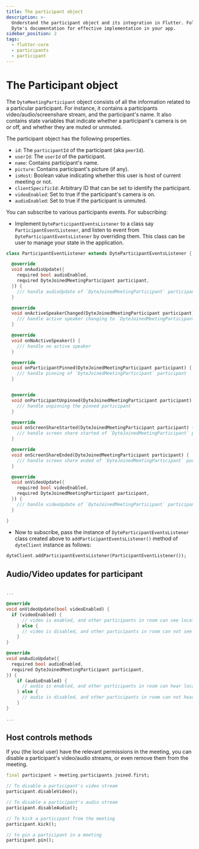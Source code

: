 ```yaml
---
title: The participant object
description: >-
  Understand the participant object and its integration in Flutter. Follow
  Dyte's documentation for effective implementation in your app.
sidebar_position: 2
tags:
  - flutter-core
  - participants
  - participant
---
```


# The Participant object

The `DyteMeetingParticipant` object consists of all the information related to a
particular participant. For instance, it contains a participants
video/audio/screenshare stream, and the participant's name. It also contains
state variables that indicate whether a participant's camera is on or off, and
whether they are muted or unmuted.

The participant object has the following properties.

- `id`: The `participantId` of the participant (aka `peerId`).
- `userId`: The `userId` of the participant.
- `name`: Contains participant's name.
- `picture`: Contains participant's picture (if any).
- `isHost`: Boolean value indicating whether this user is host of current
  meeting or not.
- `clientSpecificId`: Arbitrary ID that can be set to identify the participant.
- `videoEnabled`: Set to true if the participant's camera is on.
- `audioEnabled`: Set to true if the participant is unmuted.

You can subscribe to various participants events. For subscribing:

- Implement `DyteParticipantEventsListener` to a class say
  `ParticipantEventListener`, and listen to event from
  `DyteParticipantEventsListener` by overriding them. This class can be user to
  manage your state in the application.

```dart
class ParticipantEventListener extends DyteParticipantEventsListener {

  @override
  void onAudioUpdate({
    required bool audioEnabled,
    required DyteJoinedMeetingParticipant participant,
  }) {
    /// handle audioUpdate of `DyteJoinedMeetingParticipant` participant
  }

  @override
  void onActiveSpeakerChanged(DyteJoinedMeetingParticipant participant) {
    /// handle active speaker changing to `DyteJoinedMeetingParticipant` participant
  }

  @override
  void onNoActiveSpeaker() {
    /// handle no active speaker
  }

  @override
  void onParticipantPinned(DyteJoinedMeetingParticipant participant) {
    /// handle pinning of `DyteJoinedMeetingParticipant` participant
  }


  @override
  void onParticipantUnpinned(DyteJoinedMeetingParticipant participant) {
    /// handle unpinning the pinned participant
  }

  @override
  void onScreenShareStarted(DyteJoinedMeetingParticipant participant) {
    /// handle screen share started of `DyteJoinedMeetingParticipant` participant
  }

  @override
  void onScreenShareEnded(DyteJoinedMeetingParticipant participant) {
    /// handle screen share ended of `DyteJoinedMeetingParticipant` participant
  }

  @override
  void onVideoUpdate({
    required bool videoEnabled,
    required DyteJoinedMeetingParticipant participant,
  }) {
    /// handle videoUpdate of `DyteJoinedMeetingParticipant` participant
  }

}
```

- Now to subscribe, pass the instance of `DyteParticipantEventsListener` class
  created above to `addParticipantEventsListener()` method of `dyteClient`
  instance as follows:

```dart {2}
dyteClient.addParticipantEventsListener(ParticipantEventListener());
```

## Audio/Video updates for participant

```dart

...

@override
void onVideoUpdate(bool videoEnabled) {
  if (videoEnabled) {
      // video is enabled, and other participants in room can see local user
    } else {
      // video is disabled, and other participants in room can not see local user.
    }
}

@override
void onAudioUpdate({
  required bool audioEnabled,
  required DyteJoinedMeetingParticipant participant,
}) {
    if (audioEnabled) {
      // audio is enabled, and other participants in room can hear local user
    } else {
      // audio is disabled, and other participants in room can not hear local user.
    }
}

...

```

## Host controls methods

If you (the local user) have the relevant permissions in the meeting, you can
disable a participant's video/audio streams, or even remove them from the
meeting.

```dart
final participant = meeting.participants.joined.first;

// To disable a participant's video stream
participant.disableVideo();

// To disable a participant's audio stream
participant.disableAudio();

// To kick a participant from the meeting
participant.kick();

// to pin a participant in a meeting
participant.pin();

```

<head>
  <title>Flutter Core The participant object</title>
  <meta name="description" content="Understand the participant object and its integration in Flutter. Follow Dyte's documentation for effective implementation in your app.">
</head>
